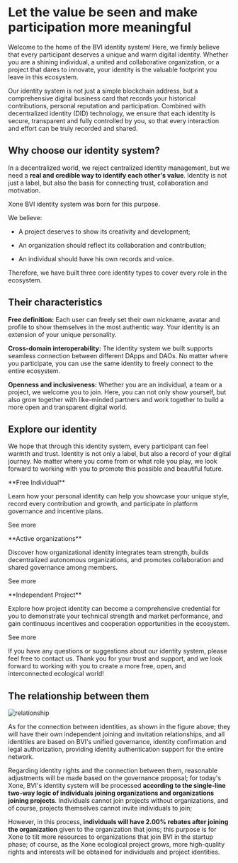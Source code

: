
# Let the value be seen and make participation more meaningful

Welcome to the home of the BVI identity system! Here, we firmly believe that every participant deserves a unique and warm digital identity. Whether you are a shining individual, a united and collaborative organization, or a project that dares to innovate, your identity is the valuable footprint you leave in this ecosystem.

Our identity system is not just a simple blockchain address, but a comprehensive digital business card that records your historical contributions, personal reputation and participation. Combined with decentralized identity (DID) technology, we ensure that each identity is secure, transparent and fully controlled by you, so that every interaction and effort can be truly recorded and shared.

## Why choose our identity system?

In a decentralized world, we reject centralized identity management, but we need a **real and credible way to identify each other's value**. Identity is not just a label, but also the basis for connecting trust, collaboration and motivation.

Xone BVI identity system was born for this purpose.

We believe:

- A project deserves to show its creativity and development;

- An organization should reflect its collaboration and contribution;

- An individual should have his own records and voice.

Therefore, we have built three core identity types to cover every role in the ecosystem.

## Their characteristics

**Free definition:** Each user can freely set their own nickname, avatar and profile to show themselves in the most authentic way. Your identity is an extension of your unique personality.

**Cross-domain interoperability:** The identity system we built supports seamless connection between different DApps and DAOs. No matter where you participate, you can use the same identity to freely connect to the entire ecosystem.

**Openness and inclusiveness:** Whether you are an individual, a team or a project, we welcome you to join. Here, you can not only show yourself, but also grow together with like-minded partners and work together to build a more open and transparent digital world.

## Explore our identity

We hope that through this identity system, every participant can feel warmth and trust. Identity is not only a label, but also a record of your digital journey. No matter where you come from or what role you play, we look forward to working with you to promote this possible and beautiful future.

<div class="mt-2 md:mt-4 grid grid-cols-1 sm:grid-cols-2 lg:grid-cols-3 gap-3">
  <Card className="flex-shrink-0 max-w-full flex-col">
    <CardHeader className="flex top-6 gap-2">
      <div className="i-streamline-interface-favorite-award-ribbon-reward-like-social-rating-media stroke-2 bg-red-600 w-8 h-8" role="img" aria-hidden="true" />
      <div className="flex flex-col">
        <p className="text-md">**Free Individual**</p>
      </div>
    </CardHeader>
    <CardBody className="px-3 pt-0 pb-3 text-small">
      <p>Learn how your personal identity can help you showcase your unique style, record every contribution and growth, and participate in platform governance and incentive plans.</p>
    </CardBody>
    <CardFooter>
      <Link
        isExternal
        showAnchorIcon
        href="/bvi/identity/individual"
        className='text-primaryHue'
      >
        See more
      </Link>
    </CardFooter>
  </Card>
  <Card className="flex-shrink-0 max-w-full flex-col">
    <CardHeader className="flex top-6 gap-2">
      <div className="i-solar-share-circle-bold bg-red-600 w-8 h-8" role="img" aria-hidden="true" />
      <div className="flex flex-col">
        <p className="text-md">**Active organizations**</p>
      </div>
    </CardHeader>
    <CardBody className="px-3 pt-0 pb-3 text-small">
      <p>Discover how organizational identity integrates team strength, builds decentralized autonomous organizations, and promotes collaboration and shared governance among members.</p>
    </CardBody>
    <CardFooter>
      <Link
        isExternal
        showAnchorIcon
        href="/bvi/identity/organize"
        className='text-primaryHue'
      >
        See more
      </Link>
    </CardFooter>
  </Card>
  <Card className="flex-shrink-0 max-w-full flex-col">
    <CardHeader className="flex top-6 gap-2">
      <div className="i-material-symbols-track-changes-rounded bg-red-600 w-8 h-8" role="img" aria-hidden="true" />
      <div className="flex flex-col">
        <p className="text-md">**Independent Project**</p>
      </div>
    </CardHeader>
    <CardBody className="px-3 pt-0 pb-3 text-small">
      <p>Explore how project identity can become a comprehensive credential for you to demonstrate your technical strength and market performance, and gain continuous incentives and cooperation opportunities in the ecosystem.</p>
    </CardBody>
    <CardFooter>
      <Link
        isExternal
        showAnchorIcon
        href="/bvi/identity/project"
        className='text-primaryHue'
      >
        See more
      </Link>
    </CardFooter>
  </Card>  
</div>

If you have any questions or suggestions about our identity system, please feel free to contact us. Thank you for your trust and support, and we look forward to working with you to create a more free, open, and interconnected ecological world!

## The relationship between them

![relationship](public/images/relationship.png)

As for the connection between identities, as shown in the figure above; they will have their own independent joining and invitation relationships, and all identities are based on BVI's unified governance, identity confirmation and legal authorization, providing identity authentication support for the entire network.

Regarding identity rights and the connection between them, reasonable adjustments will be made based on the governance proposal; for today's Xone, BVI's identity system will be processed **according to the single-line two-way logic of individuals joining organizations and organizations joining projects**. Individuals cannot join projects without organizations, and of course, projects themselves cannot invite individuals to join;

However, in this process, **individuals will have 2.00% rebates after joining the organization** given to the organization that joins; this purpose is for Xone to tilt more resources to organizations that join BVI in the startup phase; of course, as the Xone ecological project grows, more high-quality rights and interests will be obtained for individuals and project identities.